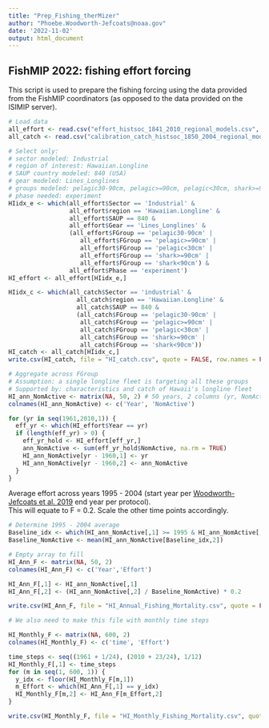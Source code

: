 ```yaml
---
title: "Prep_Fishing_therMizer"
author: "Phoebe.Woodworth-Jefcoats@noaa.gov"
date: '2022-11-02'
output: html_document
---
```


## FishMIP 2022: fishing effort forcing

This script is used to prepare the fishing forcing using the data provided from the FishMIP coordinators (as opposed to the
data provided on the ISIMIP server).

``` r

# Load data
all_effort <- read.csv("effort_histsoc_1841_2010_regional_models.csv", header = TRUE)
all_catch <- read.csv("calibration_catch_histsoc_1850_2004_regional_models.csv", header = TRUE)

# Select only: 
# sector modeled: Industrial
# region of interest: Hawaiian.Longline
# SAUP country modeled: 840 (USA)
# gear modeled: Lines_Longlines
# groups modeled: pelagic30-90cm, pelagic>=90cm, pelagic<30cm, shark>=90cm, shark<90cm
# phase needed: experiment
HIidx_e <- which(all_effort$Sector == 'Industrial' &
                 all_effort$region == 'Hawaiian.Longline' & 
                 all_effort$SAUP == 840 & 
                 all_effort$Gear == 'Lines_Longlines' &
                 (all_effort$FGroup == 'pelagic30-90cm' | 
                    all_effort$FGroup == 'pelagic>=90cm' | 
                    all_effort$FGroup == 'pelagic<30cm' | 
                    all_effort$FGroup == 'shark>=90cm' | 
                    all_effort$FGroup == 'shark<90cm') &
                 all_effort$Phase == 'experiment')
HI_effort <- all_effort[HIidx_e,]

HIidx_c <- which(all_catch$Sector == 'industrial' &
                   all_catch$region == 'Hawaiian.Longline' &
                   all_catch$SAUP == 840 & 
                   (all_catch$FGroup == 'pelagic30-90cm' | 
                    all_catch$FGroup == 'pelagic>=90cm' | 
                    all_catch$FGroup == 'pelagic<30cm' | 
                    all_catch$FGroup == 'shark>=90cm' | 
                    all_catch$FGroup == 'shark<90cm'))
HI_catch <- all_catch[HIidx_c,]
write.csv(HI_catch, file = "HI_catch.csv", quote = FALSE, row.names = FALSE)

# Aggregate across FGroup
# Assumption: a single longline fleet is targeting all these groups
# Supported by: characteristics and catch of Hawaii's longline fleet
HI_ann_NomActive <- matrix(NA, 50, 2) # 50 years, 2 columns (yr, NomActive)
colnames(HI_ann_NomActive) <- c('Year', 'NomActive')

for (yr in seq(1961,2010,1)) {
  eff_yr <- which(HI_effort$Year == yr)
  if (length(eff_yr) > 0) {
    eff_yr_hold <- HI_effort[eff_yr,]
    ann_NomActive <- sum(eff_yr_hold$NomActive, na.rm = TRUE)
    HI_ann_NomActive[yr - 1960,1] <- yr
    HI_ann_NomActive[yr - 1960,2] <- ann_NomActive
  }
}


```

Average effort across years 1995 - 2004 (start year per [Woodworth-Jefcoats et al. 2019](https://doi.org/10.3389/fmars.2019.00383) end year per protocol).  
This will equate to F = 0.2.  Scale the other time points accordingly.

``` r

# Determine 1995 - 2004 average
Baseline_idx <- which(HI_ann_NomActive[,1] >= 1995 & HI_ann_NomActive[,1] <= 2004)
Baseline_NomActive <- mean(HI_ann_NomActive[Baseline_idx,2])

# Empty array to fill
HI_Ann_F <- matrix(NA, 50, 2)
colnames(HI_Ann_F) <- c('Year','Effort')

HI_Ann_F[,1] <- HI_ann_NomActive[,1]
HI_Ann_F[,2] <- (HI_ann_NomActive[,2] / Baseline_NomActive) * 0.2

write.csv(HI_Ann_F, file = "HI_Annual_Fishing_Mortality.csv", quote = FALSE, row.names = FALSE)

# We also need to make this file with monthly time steps

HI_Monthly_F <- matrix(NA, 600, 2)
colnames(HI_Monthly_F) <- c('time', 'Effort')

time_steps <- seq((1961 + 1/24), (2010 + 23/24), 1/12)
HI_Monthly_F[,1] <- time_steps
for (m in seq(1, 600, 1)) {
  y_idx <- floor(HI_Monthly_F[m,1])
  m_Effort <- which(HI_Ann_F[,1] == y_idx)
  HI_Monthly_F[m,2] <- HI_Ann_F[m_Effort,2]
}

write.csv(HI_Monthly_F, file = "HI_Monthly_Fishing_Mortality.csv", quote = FALSE, row.names = FALSE)

```